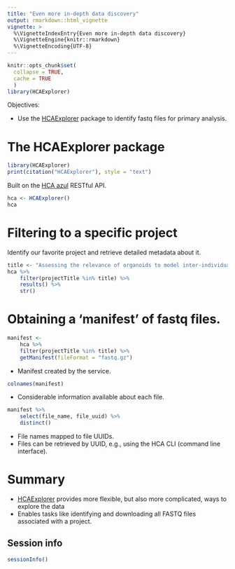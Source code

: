 ```yaml
---
title: "Even more in-depth data discovery"
output: rmarkdown::html_vignette
vignette: >
  %\VignetteIndexEntry{Even more in-depth data discovery}
  %\VignetteEngine{knitr::rmarkdown}
  %\VignetteEncoding{UTF-8}
---
```


```r
knitr::opts_chunk$set(
  collapse = TRUE,
  cache = TRUE
  )
library(HCAExplorer)
```

Objectives:

- Use the [HCAExplorer][] package to identify fastq files for primary
  analysis.

[HCAExplorer]: https://bioconductor.org/packages/HCAExplorer

# The HCAExplorer package

```r
library(HCAExplorer)
print(citation("HCAExplorer"), style = "text")
```

Built on the [HCA azul][] RESTful API.

[HCA azul]: https://service.explore.data.humancellatlas.org 

```r
hca <- HCAExplorer()
hca
```

# Filtering to a specific project

Identify our favorite project and retrieve detailed metadata about it.

```r
title <- "Assessing the relevance of organoids to model inter-individual variation"
hca %>%
    filter(projectTitle %in% title) %>%
    results() %>%
    str()
```

# Obtaining a 'manifest' of fastq files.

```r
manifest <-
    hca %>%
    filter(projectTitle %in% title) %>%
    getManifest(fileFormat = "fastq.gz")
```

- Manifest created by the service.

```r
colnames(manifest)
```

- Considerable information available about each file.

```r
manifest %>%
    select(file_name, file_uuid) %>%
    distinct()
```

- File names mapped to file UUIDs.
- Files can be retrieved by UUID, e.g., using the HCA CLI (command
  line interface).

# Summary

- [HCAExplorer][] provides more flexible, but also more complicated,
  ways to explore the data
- Enables tasks like identifying and downloading all FASTQ files
  associated with a project.

## Session info

```r
sessionInfo()
```

